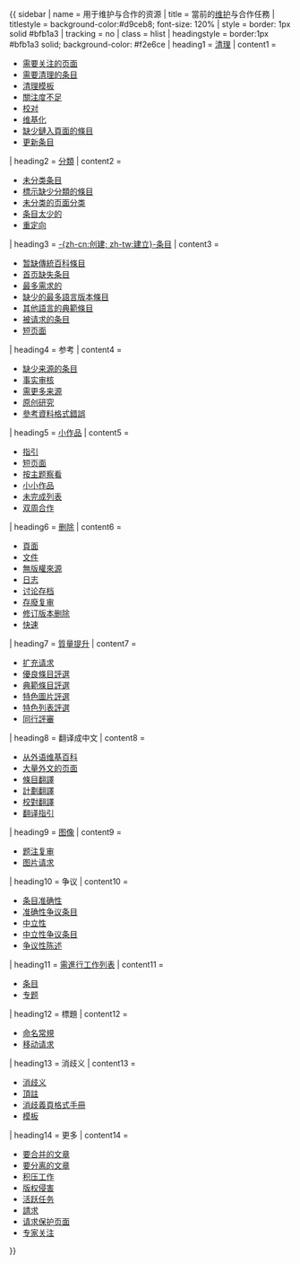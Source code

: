 <noinclude>
<!--以上内容与模板呈现样式无关，不必修改-->
</noinclude>{{ sidebar
| name         = 用于维护与合作的资源
| title        =  當前的[[Wikipedia:維基百科維護|维护]]与合作任務
| titlestyle   = background-color:#d9ceb8; font-size: 120%
| style        = border: 1px solid #bfb1a3
| tracking     = <includeonly>no</includeonly>
| class        = hlist
| headingstyle = border:1px #bfb1a3 solid; background-color: #f2e6ce
| heading1     = [[Wikipedia:清理|清理]]
| content1     = 
* [[:Category:需要关注的页面|需要关注的页面]]
* [[:Category:需要清理的条目|需要清理的条目]]
* [[Wikipedia:模板消息/清理|清理模板]]
* [[:Category:主題關注度不足的條目|關注度不足]]
* [[:Category:需要校对的页面|校对]]
* [[:Category:需要维基化的页面|维基化]]
* [[:Category:缺少鏈入頁面的條目|缺少鏈入頁面的條目]]
* [[:Category:待更新条目|更新条目]]
| heading2     = [[Wikipedia:頁面分類|分類]]
| content2     = 
* [[Special:Uncategorizedpages|未分类条目]]
* [[:Category:缺少頁面分類的頁面|標示缺少分類的條目]]
* [[Special:Uncategorizedcategories|未分类的页面分类]]
* [[:Category:需要補充條目的分類|条目太少的]]
* [[:Category:重定向|重定向]]
| heading3     = [[Wikipedia:您的第一篇文章|-{zh-cn:创建; zh-tw:建立}-条目]]
| content3     = 
* [[Wikipedia:传统百科全书条目专题|暂缺傳統百科條目]]
* [[维基百科:首页的缺失条目专题|首页缺失条目]]
* [[Special:Wantedpages|最多需求的]]
* [[Wikipedia:最多語言版本的待撰條目|缺少的最多語言版本條目]]
* [[Wikipedia:模仿专题|其他語言的典範條目]]
* [[Wikipedia:条目请求|被请求的条目]]
* [[Special:短页面|短页面]]
| heading4     = 参考
| content4     = 
* [[:Category:缺少来源的条目|缺少来源的条目]]
* [[Wikipedia:來源專題|事实审核]]
* [[:Category:需补充来源的条目|需更多来源]]
* [[:Category:可能带有原创研究的条目|原创研究]]
* [[:Category:参考资料格式错误的页面|參考資料格式錯誤]]
| heading5     = [[Wikipedia:小作品|小作品]]
| content5     = 
* [[Wikipedia:小作品|指引]]
* [[Special:Shortpages |短页面]]
* [[Wikipedia:小作品类别列表|按主题察看]]
* [[Wikipedia:小小作品|小小作品]]
* [[:Category:未完成列表|未完成列表]]
* [[Wikipedia:条目质量提升计划|双周合作]]
| heading6     = [[Wikipedia:管理员删除指导|删除]]
| content6     = 
* [[Wikipedia:頁面存廢討論|頁面]]
* [[Wikipedia:檔案存廢討論|文件]]
* [[Wikipedia:檔案存廢討論/無版權訊息或檔案來源|無版權來源]]
* [[Special:Log/delete|日志]]
* [[Wikipedia:删除投票/档案|讨论存档]]
* [[Wikipedia:存廢覆核請求|存廢复审]]
* [[Wikipedia:修订版本删除请求|修订版本删除]]
* [[:Category:快速删除候选|快速]]
| heading7     = [[Wikipedia:條目質量提升計劃|質量提升]]
| content7     = 
* [[Wikipedia:扩充请求|扩充请求]]
* [[Wikipedia:優良條目評選|優良條目評選]]
* [[Wikipedia:典范条目评选|典範條目評選]]
* [[Wikipedia:特色圖片評選|特色圖片評選]]
* [[Wikipedia:特色列表评选|特色列表評選]] 
* [[Wikipedia:同行评审|同行評審]]
| heading8     = 翻译成中文
| content8     = 
* [[Wikipedia:翻译请求|从外语维基百科]]
* [[:Category:需要翻译的文章|大量外文的页面]]
* [[:Category:正在翻譯的條目|條目翻譯]]
* [[:Category:正在翻译的维基百科页面|計劃翻譯]]
* [[:Category:需要校對的頁面|校對翻譯]]
* [[Wikipedia:翻譯指引|翻译指引]]
| heading9     = [[Wikipedia:图像|图像]]
| content9     = 
* [[Wikipedia:题注|题注复审]]
* [[Wikipedia:图片请求|图片请求]]
| heading10     = 争议
| content10     = 
* [[Wikipedia:准确性争议|条目准确性]]
* [[:Category:准确性有争议的作品|准确性争议条目]]
* [[Wikipedia:中立观点争议|中立性]]
* [[:Category:中立性有争议的作品|中立性争议条目]]
* [[Wikipedia:争议性陈述|争议性陈述]]
| heading11     = [[Wikipedia:需進行工作列表|需進行工作列表]]
| content11     = 
* [[Wikipedia:需進行工作列表|条目]]
* [[Wikipedia:专题|专题]]
| heading12     = 標題
| content12     = 
* [[維基百科:命名常規|命名常規]]
* [[Wikipedia:移動請求|移动请求]]
| heading13     = 消歧义
| content13     = 
* [[维基百科:消歧义|消歧义]]
* [[Wikipedia:頂註|頂註]]
* [[Wikipedia:格式手冊/消歧義頁|消歧義頁格式手冊]]
* [[Wikipedia:模板消息/一般|模板]]
| heading14     = 更多
| content14     = 
* [[Wikipedia:合并请求|要合并的文章]]
* [[:Category:需要分割的条目|要分离的文章]]
* [[:Category:维基百科积压工作|积压工作]]
* [[Wikipedia:頁面存廢討論/疑似侵權|版权侵害]]
* [[Wikipedia:社区主页/活跃任务|活跃任务]]
* [[Wikipedia:請求|請求]]
* [[Wikipedia:请求保护页面|请求保护页面]]
* [[:Category:需要专业人士关注的页面|专家关注]]
}}<noinclude>{{doc|content=

[[Category:維護導航]]
[[Category:側面模板]]
[[Category:維基百科管理模板]]
[[Category:維基站務模板]]

}}</noinclude>